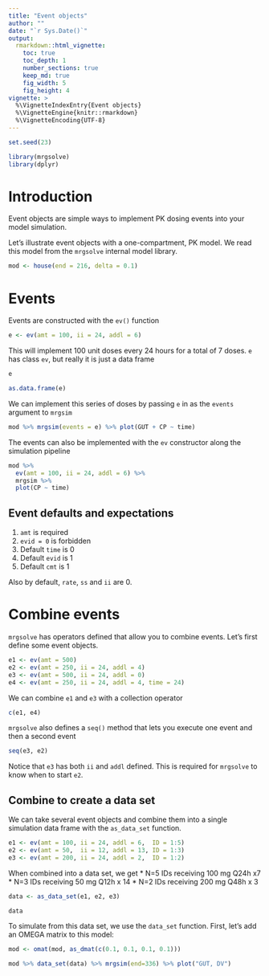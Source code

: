 ```yaml
---
title: "Event objects"
author: ""
date: "`r Sys.Date()`"
output: 
  rmarkdown::html_vignette: 
    toc: true
    toc_depth: 1
    number_sections: true
    keep_md: true
    fig_width: 5
    fig_height: 4
vignette: >
  %\VignetteIndexEntry{Event objects}
  %\VignetteEngine{knitr::rmarkdown}
  %\VignetteEncoding{UTF-8}
---
```



```r
set.seed(23)
```

```r
library(mrgsolve)
library(dplyr)
```

# Introduction

Event objects are simple ways to implement PK dosing events into your model 
simulation.  

Let's illustrate event objects with a one-compartment, PK model.  We read this 
model from the `mrgsolve` internal model library.

```r
mod <- house(end = 216, delta = 0.1)
```

# Events

Events are constructed with the `ev()` function

```r
e <- ev(amt = 100, ii = 24, addl = 6)
```

This will implement 100 unit doses every 24 hours for a total of 7 doses.  `e` 
has class `ev`, but really it is just a data frame

```r
e
```

```r
as.data.frame(e)
```

We can implement this series of doses by passing `e` in as the `events` argument 
to `mrgsim`

```r
mod %>% mrgsim(events = e) %>% plot(GUT + CP ~ time)
```


The events can also be implemented with the `ev` constructor along the 
simulation pipeline

```r
mod %>%
  ev(amt = 100, ii = 24, addl = 6) %>%
  mrgsim %>% 
  plot(CP ~ time)
```


## Event defaults and expectations

1. `amt` is required
1. `evid = 0` is forbidden
1. Default `time` is 0
1. Default `evid` is 1
1. Default `cmt` is 1

Also by default, `rate`, `ss` and `ii` are 0.

# Combine events

`mrgsolve` has operators defined that allow you to combine events.  Let's first 
define some event objects.

```r
e1 <- ev(amt = 500)
e2 <- ev(amt = 250, ii = 24, addl = 4)
e3 <- ev(amt = 500, ii = 24, addl = 0)
e4 <- ev(amt = 250, ii = 24, addl = 4, time = 24)
```


We can combine `e1` and `e3` with a collection operator

```r
c(e1, e4)
```

`mrgsolve` also defines a `seq()` method that lets you execute one event and 
then a second event
```r
seq(e3, e2)
```

Notice that `e3` has both `ii` and `addl` defined.  This is required for 
`mrgsolve` to know when to start `e2`.


## Combine to create a data set

We can take several event objects and combine them into a single simulation data 
frame with the `as_data_set` function.

```r
e1 <- ev(amt = 100, ii = 24, addl = 6,  ID = 1:5)
e2 <- ev(amt = 50,  ii = 12, addl = 13, ID = 1:3)
e3 <- ev(amt = 200, ii = 24, addl = 2,  ID = 1:2)
```

When combined into a data set, we get 
* N=5 IDs receiving 100 mg Q24h x7 
* N=3 IDs receiving 50  mg Q12h x 14
* N=2 IDs receiving 200 mg Q48h x 3

```r
data <- as_data_set(e1, e2, e3)

data
```

To simulate from this data set, we use the `data_set` function.  First, let's 
add an OMEGA matrix to this model:

```r
mod <- omat(mod, as_dmat(c(0.1, 0.1, 0.1, 0.1)))
```
```r
mod %>% data_set(data) %>% mrgsim(end=336) %>% plot("GUT, DV")
```


